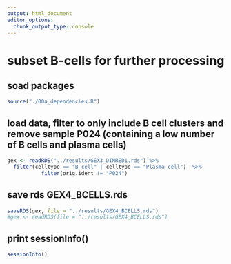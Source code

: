 ```yaml
---
output: html_document
editor_options: 
  chunk_output_type: console
---
```


# subset B-cells for further processing {#Subset_B-cells}
## soad packages

```r

source("./00a_dependencies.R")

```


## load data, filter to only include B cell clusters and remove sample P024 (containing a low number of B cells and plasma cells)

```r

gex <- readRDS("../results/GEX3_DIMRED1.rds") %>%
  filter(celltype == "B-cell" | celltype == "Plasma cell")  %>%
           filter(orig.ident != "P024")


```


## save rds GEX4_BCELLS.rds

```r

saveRDS(gex, file = "../results/GEX4_BCELLS.rds")
#gex <- readRDS(file = "../results/GEX4_BCELLS.rds") 


```


## print sessionInfo()

```r

sessionInfo()

```
